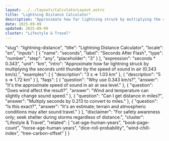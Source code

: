 ```yaml
---
layout: ../../layouts/CalculatorLayout.astro
title: "Lightning Distance Calculator"
description: "Approximate how far lightning struck by multiplying the seconds until thunder by the speed of sound in air (0.343 km/s)."
date: 2025-09-09
updated: 2025-09-09
cluster: "Lifestyle & Travel"
---
```


  "slug": "lightning-distance",
  "title": "Lightning Distance Calculator",
  "locale": "en",
  "inputs": [
    {
      "name": "seconds",
      "label": "Seconds After Flash",
      "type": "number",
      "step": "any",
      "placeholder": "3"
    }
  ],
  "expression": "seconds * 0.343",
  "unit": "km",
  "intro": "Approximate how far lightning struck by multiplying the seconds until thunder by the speed of sound in air (0.343 km/s).",
  "examples": [
    {
      "description": "3 s ⇒ 1.03 km"
    },
    {
      "description": "5 s ⇒ 1.72 km"
    }
  ],
  "faqs": [
    {
      "question": "Why use 0.343 km/s?",
      "answer": "It's the approximate speed of sound in air at sea level."
    },
    {
      "question": "Does wind affect the result?",
      "answer": "Wind and temperature can slightly change sound speed."
    },
    {
      "question": "Can I get distance in miles?",
      "answer": "Multiply seconds by 0.213 to convert to miles."
    },
    {
      "question": "Is this exact?",
      "answer": "It's an estimate; terrain and atmospheric conditions may alter sound travel."
    }
  ],
  "disclaimer": "For safety awareness only; seek shelter during storms regardless of distance.",
  "cluster": "Lifestyle & Travel",
  "related": [
    "cat-age-human-years",
    "book-page-count",
    "horse-age-human-years",
    "dice-roll-probability",
    "wind-chill-index",
    "tree-carbon-offset"
  ]
}

<Calculator schema={schema} />
